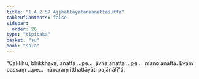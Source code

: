 ```yaml
---
title: "1.4.2.57 Ajjhattāyatanaanattasutta"
tableOfContents: false
sidebar:
  order: 26
type: "tipitaka"
basket: "su"
book: "sala"
---
```



<DynamicBreadcrumb />

<Division number="224" book="sala">

<Paragraph number="916" book="sala">
“Cakkhu, bhikkhave, anattā …pe…  jivhā anattā …pe…  mano anattā. Evaṃ passaṃ …pe…  nāparaṃ itthattāyāti pajānātī”ti.
</Paragraph>
</Division>